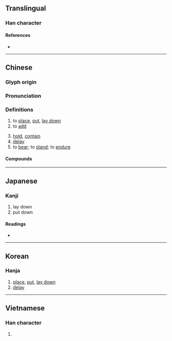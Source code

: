 {{also|搁}}
{{character info/new}}
==Translingual==

===Han character===
{{Han char|rn=64|rad=手|as=14|sn=17|four=57020|canj=QANR|ids=⿰扌閣}}

====References====
* {{Han ref|kx=0461.011|dkj=12892|dj=0810.090|hdz=31977.050|uh=64F1|ud=25841|bh=C0C1|bd=49345}}

----

==Chinese==
{{zh-forms|s=搁}}

===Glyph origin===
{{Han etym}}

===Pronunciation===
{{zh-pron
|m=gē,gé
|m_note=gē - literary ("to place, to add, to hold"); gé (Mainland), gē (Taiwan) - vernacular ("to bear, to stand, to endure")
|c=gok3
|h=pfs=
|md=
|mn=kok/koh
|mn_note=kok - literary; koh - vernacular
|w=
|mc=y
|oc=y
|cat=v
}}

===Definitions===
{{zh-hanzi}}

# to [[place]], [[put]], [[lay down]]
# to [[add]] 
#: {{zh-x|'''擱''' 點兒{r} 鹽|'''add''' some [[salt]]}}
# [[hold]], [[contain]]
# [[delay]]
# to [[bear]]; to [[stand]]; to [[endure]]

====Compounds====
{{zh-der|耽擱|擱置|擱不住|擱淺|擱板|暫擱|延擱|中途擱淺}}

{{zh-cat|Elementary}}

----

==Japanese==

===Kanji===
{{ja-kanji|grade=|rs=手14}}

# lay down
# put down

====Readings====
* {{ja-readings
|goon=かく
|kanon=かく
|kun=お-く}}

----

==Korean==

===Hanja===
{{ko-hanja|hangeul=각|eumhun=|rv=gak|mr=kak|y=kak}}

# [[place]], [[put]], [[lay down]]
# [[delay]]

----

==Vietnamese==

===Han character===
{{vi-readings|rs=手14|hanviet=[[gác]], [[các]]}}

# {{defn|lang=vi|sort=手14}}

{{cln|vi|Han tu}}